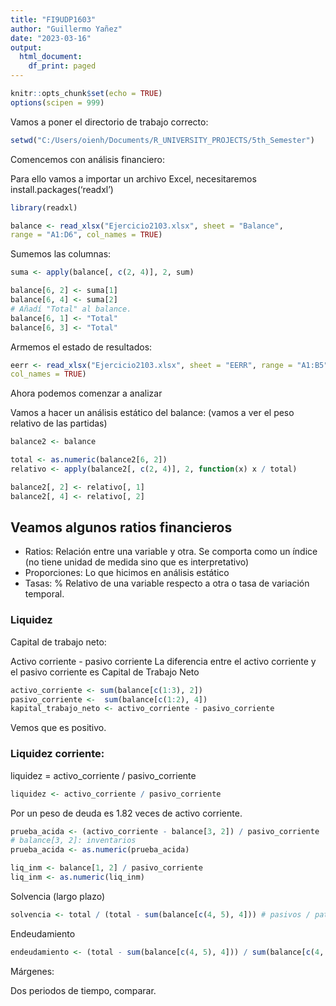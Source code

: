 ```yaml
---
title: "FI9UDP1603"
author: "Guillermo Yañez"
date: "2023-03-16"
output:
  html_document:
    df_print: paged
---
```


```r
knitr::opts_chunk$set(echo = TRUE)
options(scipen = 999)
```


Vamos a poner el directorio de trabajo correcto:

```r
setwd("C:/Users/oienh/Documents/R_UNIVERSITY_PROJECTS/5th_Semester")
```

Comencemos con análisis financiero:

Para ello vamos a importar un archivo Excel, necesitaremos install.packages('readxl')

```r
library(readxl)

balance <- read_xlsx("Ejercicio2103.xlsx", sheet = "Balance",
range = "A1:D6", col_names = TRUE)

```

Sumemos las columnas:

```r

suma <- apply(balance[, c(2, 4)], 2, sum)

balance[6, 2] <- suma[1]
balance[6, 4] <- suma[2]
# Añadí "Total" al balance.
balance[6, 1] <- "Total"
balance[6, 3] <- "Total"

```

Armemos el estado de resultados:

```r

eerr <- read_xlsx("Ejercicio2103.xlsx", sheet = "EERR", range = "A1:B5",
col_names = TRUE)

```

Ahora podemos comenzar a analizar

Vamos a hacer un análisis estático del balance: (vamos a ver el peso relativo de las partidas)

```r

balance2 <- balance

total <- as.numeric(balance2[6, 2])
relativo <- apply(balance2[, c(2, 4)], 2, function(x) x / total)

balance2[, 2] <- relativo[, 1]
balance2[, 4] <- relativo[, 2]

```

## Veamos algunos ratios financieros

- Ratios: Relación entre una variable y otra. Se comporta como un índice (no tiene unidad de medida sino que es interpretativo)
- Proporciones: Lo que hicimos en análisis estático
- Tasas: % Relativo de una variable respecto a otra o tasa de variación temporal.

### Liquidez

Capital de trabajo neto:

Activo corriente - pasivo corriente
La diferencia entre el activo corriente y el pasivo corriente es Capital de Trabajo Neto
```r

activo_corriente <- sum(balance[c(1:3), 2])
pasivo_corriente <-  sum(balance[c(1:2), 4])
kapital_trabajo_neto <- activo_corriente - pasivo_corriente

```

Vemos que es positivo.

### Liquidez corriente:

liquidez = activo_corriente / pasivo_corriente

```r
liquidez <- activo_corriente / pasivo_corriente
```
Por un peso de deuda es 1.82 veces de activo corriente.
 
```r
prueba_acida <- (activo_corriente - balance[3, 2]) / pasivo_corriente
# balance[3, 2]: inventarios
prueba_acida <- as.numeric(prueba_acida)
```

```r
liq_inm <- balance[1, 2] / pasivo_corriente
liq_inm <- as.numeric(liq_inm)
```
Solvencia (largo plazo)

```r
solvencia <- total / (total - sum(balance[c(4, 5), 4])) # pasivos / patrimonio
```

Endeudamiento

```r
endeudamiento <- (total - sum(balance[c(4, 5), 4])) / sum(balance[c(4, 5), 4])
```

Márgenes:

Dos periodos de tiempo, comparar.
